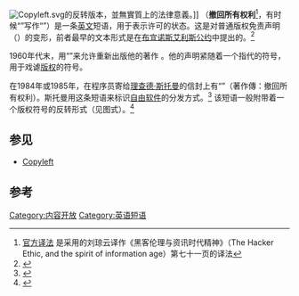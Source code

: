 [[File:Copyleft.svg|thumb]]的反转版本，並無實質上的法律意義。]]
{{hatnote|[[File:Confusion_grey.svg|24px]]  '''提示'''：本条目的主题不是 [[保留所有权利|All rights reserved]] 。}} 
{{lang|en|'''All Rights Reversed'''}}（'''撤回所有权利'''<ref>[http://www.gnu.org/gnu/thegnuproject.zh-cn.html 官方译法] {{Wayback|url=http://www.gnu.org/gnu/thegnuproject.zh-cn.html |date=20081217105650 }}是采用的刘琼云译作《黑客伦理与资讯时代精神》（The Hacker Ethic, and the spirit of information age）第七十一页的译法</ref>，有时候“{{lang|en|Rights}}”写作“{{lang|en|Rites}}”）是一条[[英文|英文]]短语，用于表示{{lang|en|[[Copyleft|Copyleft]]}}许可的状态。这是对普通版权免责声明（{{lang|en|All Rights Reserved}}）的变形，前者最早的文本形式是在[[布宜诺斯艾利斯公约|布宜诺斯艾利斯公约]]中提出的。<ref>{{cite web |url= http://www.iusmentis.com/copyright/allrightsreserved/ |title= The phrase "All rights reserved" |accessdate= 2009-01-05 |last= Engelfriet |first= Arnoud |coauthors=  |date= 2006 |work= Ius mentis |archive-date= 2008-01-01 |archive-url= https://web.archive.org/web/20080101091757/http://www.iusmentis.com/copyright/allrightsreserved/ |dead-url= yes }}</ref>

1960年代末，{{link-en|格利高里·希尔|Gregory Hill (writer)}}用“{{lang|en|All Rights Reversed}}”来允许重新出版他的著作 {{link-en|Principia Discordia|Principia Discordia}}。他的声明紧随着一个指代{{lang|en|[[金苹果事件|kallisti]]}}的{{lang|en|[[符合教規的食物_(猶太教)|kosher]]}}符号{{unicode|Ⓚ}}，用于戏谑[[版权|版权]]的符号{{unicode|©}}。

在1984年或1985年，在程序员{{link-en|唐·霍普金斯|Don Hopkins}}寄给[[理查德·斯托曼|理查德·斯托曼]]的信封上有“{{lang|en|Copyleft—all rights reversed}}”（著作傳：撤回所有权利）。斯托曼用这条短语来标识[[自由软件运动|自由软件]]的分发方式。<ref>{{cite book |title= Open Sources: Voices from the Open Source Revolution |url= https://archive.org/details/isbn_9781565925823 |last= Stallman |first= Richard  |year= 1999 |publisher= [[O'Reilly_Media|O'Reilly Media]] |isbn= 1565925823 |pages= [https://archive.org/details/isbn_9781565925823/page/59 59]}}</ref> 该短语一般附带着一个版权符号{{unicode|©}}的反转形式（见图式）。<ref>{{cite book |title= Open Source: A Multidisciplinary Approach |url= https://archive.org/details/opensourcemultid00muff |last= Muffatto |first= Moreno |year= 2006 |publisher= Imperial College Press |isbn= 1860946658 |pages= [https://archive.org/details/opensourcemultid00muff/page/n54 40] }}</ref>

==参见==
* [[Copyleft|Copyleft]]

== 参考 ==
{{reflist}}
{{知识产权激进主义}}
{{Newspaper-stub}}

[[Category:内容开放|Category:内容开放]]
[[Category:英语短语|Category:英语短语]]